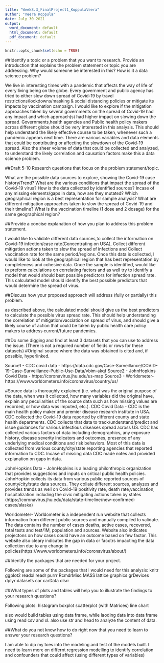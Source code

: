 ```yaml
---
title: "Week8.3_FinalProject1_KoppulaVeera"
author: "Veera Koppula"
date: July 30 2021
output:
  word_document: default
  html_document: default
  pdf_document: default
---
```


```r
knitr::opts_chunk$set(echo = TRUE)
```

##Identify a topic or a problem that you want to research.  Provide an introduction that explains the problem statement or topic you are addressing. Why would someone be interested in this?  How is it a data science problem?

We live in interesting times with a pandemic that affects the way of life of every living being on the globe. Every government and public agency has tried to either slow down spread of Covid-19  by travel restrictions/lockdowns/masking & social distancing policies or mitigate its impacts by vaccination campaign. I would like to explore if the mitigation approaches taken by several governments on the spread of Covid-19 had any impact and which approach(s) had higher impact on slowing down the spread. 
Governments,health agencies and Public health policy makers across different globe should be very interested in this analysis. This should help understand the likely effective course to be taken, whenever such a pandemic appears next time. 
There are various variables and data elements that could be contributing or affecting the slowdown of the Covid-19 spread. Also the sheer volume of data that could be collected and analyzed, to understand the likely correlation and causation factors make this a data science problem. 

##Draft 5-10 Research questions that focus on the problem statement/topic.

What are the possible data sources to explore, showing the Covid-19 case history/Trend?
What are the various conditions that impact the spread of the Covid-19 virus?
How is the data collected by identified sources?
Incase of any missing elements/gaps in data, how are they mutated?
Which geographical region is a best representation for sample analysis?
What are different mitigation approaches taken to slow the spread of Covid-19 and their timeline?
What is the vaccination timeline (1 dose and 2 dosage) for the same geographical region?

##Provide a concise explanation of how you plan to address this problem statement.

I would like to validate different data sources,to collect the information on Covid-19 infection/case rate(Concentrating on USA), Collect different mitigation actions taken to slow the spread of infections and Collect vaccination rate for the same period/regions. Once this data is collected, I would like to look at the geographical region that has best representation by completeness and cohesive data. Once the sample is identified, would like to preform calculations on correlating factors and as well try to identify a model that would should best possible predictors for infection spread rate.
This calculated model should identify the best possible predictors that would determine the spread of virus.

##Discuss how your proposed approach will address (fully or partially) this problem.

as described above, the calculated model should give us the best predictors to calculate the possible virus spread rate. This should help understanding the correlation of mitigation/vacciation on spread of virus, and should give a likely course of action that could be taken by public health care policy makers to address current/future pandemics.

##Do some digging and find at least 3 datasets that you can use to address the issue. (There is not a required number of fields or rows for these datasets)
#Original source where the data was obtained is cited and, if possible, hyperlinked.

Source1 - CDC covid data - https://data.cdc.gov/Case-Surveillance/COVID-19-Case-Surveillance-Public-Use-Data/vbim-akqf
Source2 - JohnHopkins Covid Data - https://coronavirus.jhu.edu/us-map
Source3 - Worldometer- https://www.worldometers.info/coronavirus/country/us/

#Source data is thoroughly explained (i.e. what was the original purpose of the data, when was it collected, how many variables did the original have, explain any peculiarities of the source data such as how missing values are recorded, or how data was imputed, etc.).
CDC Covid Data - CDC is the main health policy maker and premier disease research institute in USA. CDC collected the Covid-19 data reported by different county and state health departments. 
CDC collects that data to track/understand/predict and issue guidances for various infectious diseases spread across US. CDC has collected various factors of data including demographics, any exposure history, disease severity indicators and outcomes, presence of any underlying medical conditions and risk behaviors. 
Most of this data is collected from various county/city/state reporting agencies that reported information to CDC. Incase of missing data CDC made notes and provided explanation on gaps in data.

JohnHopkins Data - JohnHopkins is a leading philonthropic organization that provides suggestions and inputs on critical public health policies. JohnHopkin collects its data from various public reported sources of county/city/state data sources. They collate different sources, analyzes and provides trends as well on Covid-19 positivity rate, death rate,vaccination, hospitalization including the civic mitigating actions taken by states (https://coronavirus.jhu.edu/data/state-timeline/new-confirmed-cases/alaska)

Worldometer- Worldometer is a independent run website that collects information from different public sources and manually compiled to validate. The data contains the number of cases deaths, active cases, recovered, total tests and test/1M, population and sources. Website also indicates projectons on how cases could have an outcome based on few factor. This website also cleary indicates the gap in data or facotrs impacting the data collection due to any change in policies(https://www.worldometers.info/coronavirus/about/)

##Identify the packages that are needed for your project.

Following are some of the packages that I would need for this analysis:
knitr
ggplot2
readxl
readr
purrr
RcmdrMisc
MASS
lattice
graphics
grDevices
dplyr
datasets
car
carData
olsrr


##What types of plots and tables will help you to illustrate the ﬁndings to your research questions?

Following plots:
histogram
boxplot
scatterplot (with Matrices)
line chart

also would build tables using data frame, while laoding data into data frame using read csv and xl. 
also use str and head to analyze the content of data.

##What do you not know how to do right now that you need to learn to answer your research questions?

I am able to dip my toes into the modeling and test of the models built. I need to learn more on differnt regression modelling to identify correlation and confounders that could affect (using different types of variables)
